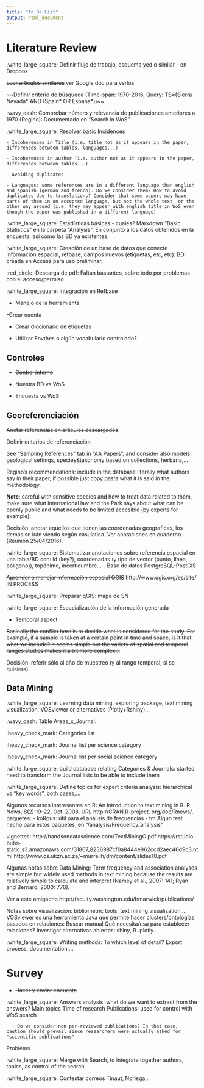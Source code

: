 ---
title: "To Do List"
output: html_document
---

# Literature Review

:white_large_square: Definir flujo de trabajo, esquema yed o similar - en Dropbox

~~Leer artículos similares~~ ver Google doc para verlos

~~Definir criterio de búsqueda (Time-span: 1970-2016, Query: TS=(Sierra Nevada* AND (Spain* OR España*))~~

:wavy_dash: Comprobar número y relevancia de publicaciones anteriores a 1970 (Regino): Documentado en “Search in WoS”

:white_large_square: Resolver basic Incidences

    - Incoherences in Title (i.e. title not as it appears in the paper, differences between tables, languages...) 
    
    - Incoherences in author (i.e. author not as it appears in the paper, differences between tables...)
    
    - Avoiding duplicates
    
    - Languages: some references are in a different language than english and spanish (german and french). Do we consider them? How to avoid duplicates due to translations? Consider that some papers may have parts of them in an accepted language, but not the whole text, or the other way around (i.e. they may appear with english title in WoS even though the paper was published in a different language)

:white_large_square: Estadísticas básicas - cuales? Markdown "Basic Statistics" en la carpeta "Analysis". En conjunto a los datos obtenidos en la encuesta, así como las BD ya existentes.

:white_large_square: Creación de un base de datos que conecte información espacial, refbase, campos nuevos (etiquetas, etc, etc): BD creada en Access para uso preliminar. 

:red_circle: Descarga de pdf: Faltan bastantes, sobre todo por problemas con el acceso/permiso

:white_large_square: Integración en Refbase 

  - Manejo de la herramienta

  ~~-Crear cuenta~~

  - Crear diccionario de etiquetas

  - Utilizar Envthes o algún vocabulario controlado?

## Controles

- ~~Control interno~~

- Nuestra BD vs WoS

- Encuesta vs WoS

## Georeferenciación

~~Anotar referencias en artículos descargados~~

~~Definir criterios de referenciación~~

See "Sampling References" tab in "AA Papers", and consider also models, geological settings, species&taxonomy based on collections, herbaria,...

Regino's recommendations: include in the database literally what authors say in their paper, if possible just copy pasta what it is said in the methodology. 

  **Note**: careful with sensitive species and how to treat data related to them, make sure what international law and the Park says about what can be openly public and what needs to be limited accesible (by experts for example).

Decisión: anotar aquellos que tienen las coordenadas geograficas, los demás se irán viendo según casuíatica. Ver anotaciones en cuaderno (Reunión 25/04/2016).

:white_large_square: Sistematizar anotaciones sobre referencia espacial en una tabla/BD con: id (key?), coordenadas (y tipo de vector (punto, línea, polígono)), topónimo, incertidumbre... - Base de datos PostgreSQL-PostGIS

~~Aprender a manejar información espacial QGIS~~
http://www.qgis.org/es/site/ IN PROCESS

:white_large_square: Preparar qGIS: mapa de SN

:white_large_square: Espacialización de la información generada

- Temporal aspect

~~Basically the conflict here is to decide what is considered for the study. For example, if a sample is taken at a certain point in time and space, is it that what we include? It seems simple but the variety of spatial and temporal ranges studies makes it a bit more complex...~~ 

Decisión: referir sólo al año de muestreo (y al rango temporal, si se quisiera). 

## Data Mining

:white_large_square: Learning data mining, exploring package, text mining visualization, VOSviewer or alternatives (Plotly+Rshiny)...

:wavy_dash: Table Areas_x_Journal: 

  :heavy_check_mark: Categories list
  
  :heavy_check_mark: Journal list per science category
  
  :heavy_check_mark: Journal list per social science category
  
  :white_large_square: build database relating Categories & Journals: started, need to transform the Journal lists to be able to include them


:white_large_square: Define topics for expert criteria analysis: hierarchical vs "key words", both cases,...

Algunos recursos interesantes en R:
An introduction to text mining in R. R News, 8(2):19–22, Oct. 2008. URL http://CRAN.R-project. org/doc/Rnews/.
paquetes: 
- koRpus: útil para el análisis de frecuencias
- tm 
Algún test hecho para estos paquetes, en "/analysis/Frequency_analysis"

vignettes:
http://handsondatascience.com/TextMiningO.pdf 
https://rstudio-pubs-static.s3.amazonaws.com/31867_8236987cf0a8444e962ccd2aec46d9c3.html 
http://www.cs.ukzn.ac.za/~murrellh/dm/content/slides10.pdf 

Algunas notas sobre Data Mining: 
Term frequency and association analyses are simple but widely used methods in text mining because the results are relatively simple to calculate and interpret (Namey et al., 2007: 141; Ryan and Bernard, 2000: 776).

Ver a este amigacho http://faculty.washington.edu/bmarwick/publications/ 

Notas sobre visualización: bibliometric tools, text mining visualization,...
VOSviewer es una herramienta Java que permite hacer clusters/ontologías basados en relaciones:
Buscar manual
Qué necesita/usa para establecer relaciones?
Investigar alternativas abiertas: shiny, R+plotly...

:white_large_square: Writing methods: To which level of detail? Export process, documentation,...


# Survey

- ~~Hacer y enviar encuesta~~

:white_large_square: Answers analysis: what do we want to extract from the answers?
  Main topics
  Time of research
  Publications: used for control with WoS search 
  
      - Do we consider non per-reviewed publications? In that case, caution should prevail since researchers were actually asked for "scientific publications"
  Problems
  
:white_large_square: Merge with Search, to integrate together authors, topics, as control of the search
  
:white_large_square: Contestar correos Tinaut, Noriega...
